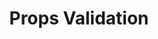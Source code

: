 ---
id: "vue_tf_med_004"
questionType: "TRUE_FALSE"
title: "Props Validation"
statement: "You can validate props using the props option with type and required fields."
difficulty: "MEDIUM"
category: "Vue"
correctAnswer: true
explanation: "Props can be validated using type, required, and default options."
---